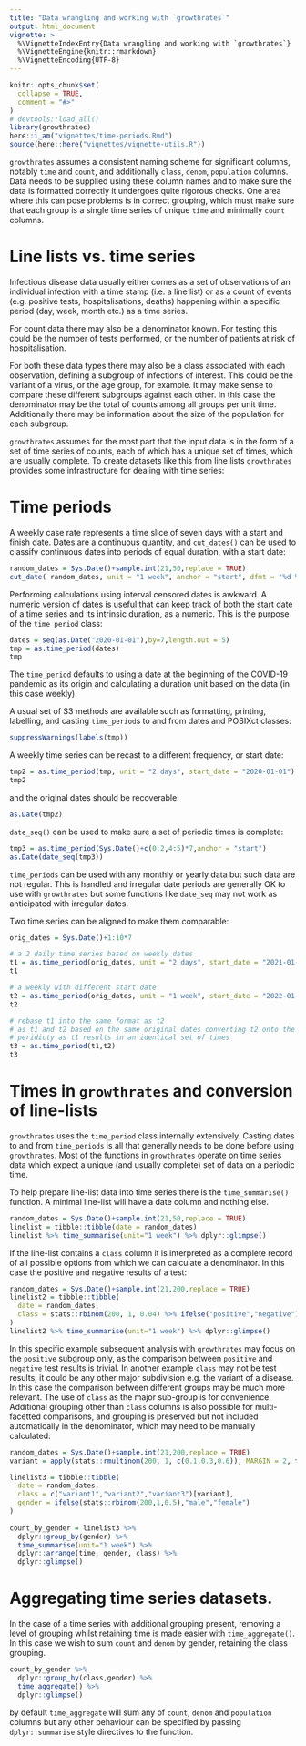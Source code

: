 ```yaml
---
title: "Data wrangling and working with `growthrates`"
output: html_document
vignette: >
  %\VignetteIndexEntry{Data wrangling and working with `growthrates`}
  %\VignetteEngine{knitr::rmarkdown}
  %\VignetteEncoding{UTF-8}
---
```


```r
knitr::opts_chunk$set(
  collapse = TRUE,
  comment = "#>"
)
# devtools::load_all()
library(growthrates)
here::i_am("vignettes/time-periods.Rmd")
source(here::here("vignettes/vignette-utils.R"))

```


`growthrates` assumes a consistent naming scheme for significant columns,
notably `time` and `count`, and additionally `class`, `denom`, `population`
columns. Data needs to be supplied using these column names and to make sure the
data is formatted correctly it undergoes quite rigorous checks. One area where
this can pose problems is in correct grouping, which must make sure that each
group is a single time series of unique `time` and minimally `count` columns.

# Line lists vs. time series

Infectious disease data usually either comes as a set of observations of an
individual infection with a time stamp (i.e. a line list) or as a count of
events (e.g. positive tests, hospitalisations, deaths) happening within a
specific period (day, week, month etc.) as a time series.

For count data there may also be a denominator known. For testing this could be
the number of tests performed, or the number of patients at risk of
hospitalisation.

For both these data types there may also be a class associated with each
observation, defining a subgroup of infections of interest. This could be the
variant of a virus, or the age group, for example. It may make sense to compare
these different subgroups against each other. In this case the denominator may
be the total of counts among all groups per unit time. Additionally there may be
information about the size of the population for each subgroup.

`growthrates` assumes for the most part that the input data is in the form of
a set of time series of counts, each of which has a unique set of times, which
are usually complete. To create datasets like this from line lists `growthrates`
provides some infrastructure for dealing with time series:

# Time periods

A weekly case rate represents a time slice of seven days with a start and finish
date. Dates are a continuous quantity, and `cut_dates()` can be used to classify
continuous dates into periods of equal duration, with a start date:

```r
random_dates = Sys.Date()+sample.int(21,50,replace = TRUE)
cut_date( random_dates, unit = "1 week", anchor = "start", dfmt = "%d %b")
```

Performing calculations using interval censored dates is awkward. A numeric
version of dates is useful that can keep track of both the start date of a time
series and its intrinsic duration, as a numeric. This is the purpose of the
`time_period` class:

```r
dates = seq(as.Date("2020-01-01"),by=7,length.out = 5)
tmp = as.time_period(dates)
tmp
```

The `time_period` defaults to using a date at the beginning of the COVID-19 
pandemic as its origin and calculating a duration unit based on the data (in this
case weekly).

A usual set of S3 methods are available such as formatting, printing, labelling,
and casting `time_period`s to and from dates and POSIXct classes:

```r
suppressWarnings(labels(tmp))
```

A weekly time series can be recast to a different frequency, or start date:

```r

tmp2 = as.time_period(tmp, unit = "2 days", start_date = "2020-01-01")
tmp2

```

and the original dates should be recoverable:

```r
as.Date(tmp2)
```

`date_seq()` can be used to make sure a set of periodic times is complete:

```r

tmp3 = as.time_period(Sys.Date()+c(0:2,4:5)*7,anchor = "start")
as.Date(date_seq(tmp3))

```

`time_periods` can be used with any monthly or yearly data but such data are not
regular. This is handled and irregular date periods are generally OK to use with
`growthrates` but some functions like `date_seq` may not work as anticipated
with irregular dates.

Two time series can be aligned to make them comparable:

```r

orig_dates = Sys.Date()+1:10*7

# a 2 daily time series based on weekly dates
t1 = as.time_period(orig_dates, unit = "2 days", start_date = "2021-01-01")
t1

# a weekly with different start date
t2 = as.time_period(orig_dates, unit = "1 week", start_date = "2022-01-01")
t2

# rebase t1 into the same format as t2
# as t1 and t2 based on the same original dates converting t2 onto the same
# peridicty as t1 results in an identical set of times
t3 = as.time_period(t1,t2)
t3
```

# Times in `growthrates` and conversion of line-lists

`growthrates` uses the `time_period` class internally extensively. Casting dates
to and from `time_periods` is all that generally needs to be done before using 
`growthrates`. Most of the functions in `growthrates` operate on time series data
which expect a unique (and usually complete) set of data on a periodic time.

To help prepare line-list data into time series there is the `time_summarise()` 
function. A minimal line-list will have a date column and nothing else.


```r

random_dates = Sys.Date()+sample.int(21,50,replace = TRUE)
linelist = tibble::tibble(date = random_dates)
linelist %>% time_summarise(unit="1 week") %>% dplyr::glimpse()

```

If the line-list contains a `class` column it is interpreted as a complete
record of all possible options from which we can calculate a denominator. In
this case the positive and negative results of a test:

```r

random_dates = Sys.Date()+sample.int(21,200,replace = TRUE)
linelist2 = tibble::tibble(
  date = random_dates,
  class = stats::rbinom(200, 1, 0.04) %>% ifelse("positive","negative")
)
linelist2 %>% time_summarise(unit="1 week") %>% dplyr::glimpse()


```

In this specific example subsequent analysis with `growthrates` may focus on the 
`positive` subgroup only, as the comparison between `positive` and `negative` test results is trivial. In another example `class` may not be test results, it could be any other major subdivision e.g. the variant of a disease. In this case the 
comparison between different groups may be much more relevant. The use of
`class` as the major sub-group is for convenience. Additional grouping other
than `class` columns is also possible for multi-facetted comparisons, and
grouping is preserved but not included automatically in the denominator, which
may need to be manually calculated:

```r

random_dates = Sys.Date()+sample.int(21,200,replace = TRUE)
variant = apply(stats::rmultinom(200, 1, c(0.1,0.3,0.6)), MARGIN = 2, function(x) which(x==1))

linelist3 = tibble::tibble(
  date = random_dates,
  class = c("variant1","variant2","variant3")[variant],
  gender = ifelse(stats::rbinom(200,1,0.5),"male","female")
)
  
count_by_gender = linelist3 %>% 
  dplyr::group_by(gender) %>% 
  time_summarise(unit="1 week") %>% 
  dplyr::arrange(time, gender, class) %>%
  dplyr::glimpse()

```

# Aggregating time series datasets.

In the case of a time series with additional grouping present, removing a level
of grouping whilst retaining time is made easier with `time_aggregate()`. In
this case we wish to sum `count` and `denom` by gender, retaining the class
grouping.

```r

count_by_gender %>% 
  dplyr::group_by(class,gender) %>% 
  time_aggregate() %>%
  dplyr::glimpse()

```

by default `time_aggregate` will sum any of `count`, `denom` and `population`
columns but any other behaviour can be specified by passing `dplyr::summarise`
style directives to the function.
